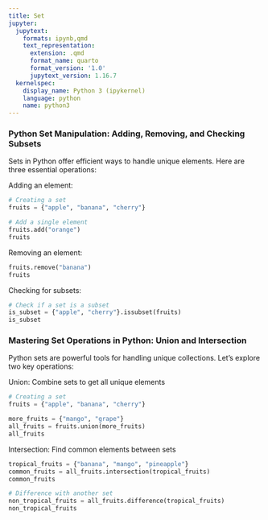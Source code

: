 ```yaml
---
title: Set
jupyter:
  jupytext:
    formats: ipynb,qmd
    text_representation:
      extension: .qmd
      format_name: quarto
      format_version: '1.0'
      jupytext_version: 1.16.7
  kernelspec:
    display_name: Python 3 (ipykernel)
    language: python
    name: python3
---
```




### Python Set Manipulation: Adding, Removing, and Checking Subsets

Sets in Python offer efficient ways to handle unique elements. Here are three essential operations:

Adding an element:

```python
# Creating a set
fruits = {"apple", "banana", "cherry"}

# Add a single element
fruits.add("orange")
fruits
```

Removing an element:

```python
fruits.remove("banana")
fruits
```

Checking for subsets:

```python
# Check if a set is a subset
is_subset = {"apple", "cherry"}.issubset(fruits)
is_subset
```

### Mastering Set Operations in Python: Union and Intersection

Python sets are powerful tools for handling unique collections. Let's explore two key operations:

Union: Combine sets to get all unique elements

```python
# Creating a set
fruits = {"apple", "banana", "cherry"}

more_fruits = {"mango", "grape"}
all_fruits = fruits.union(more_fruits)
all_fruits
```

Intersection: Find common elements between sets

```python
tropical_fruits = {"banana", "mango", "pineapple"}
common_fruits = all_fruits.intersection(tropical_fruits)
common_fruits
```

```python
# Difference with another set
non_tropical_fruits = all_fruits.difference(tropical_fruits)
non_tropical_fruits
```
